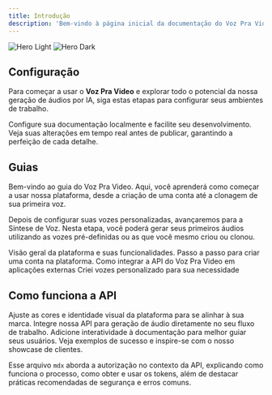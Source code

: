 ```yaml
---
title: Introdução
description: 'Bem-vindo à página inicial da documentação do Voz Pra Video, sua plataforma de geração de áudios IA a partir de textos.'
---
```


<img
  className="block dark:hidden"
  src="/images/hero-light.svg"
  alt="Hero Light"
/>
<img
  className="hidden dark:block"
  src="/images/hero-dark.svg"
  alt="Hero Dark"
/>

## Configuração

Para começar a usar o **Voz Pra Video** e explorar todo o potencial da nossa geração de áudios por IA, siga estas etapas para configurar seus ambientes de trabalho.

<CardGroup cols={2}>
  <Card
    title="Referencia de API"
    icon="pen-to-square"
    href="https://vozpravideo.apidocumentation.com/reference#tag/default/GET/generations/list"
  >
    Configure sua documentação localmente e facilite seu desenvolvimento.
  </Card>
  <Card
    title="Pergunte no nosso WhatsApp"
    icon="whatsapp"
    href="/development"
  >
    Veja suas alterações em tempo real antes de publicar, garantindo a perfeição de cada detalhe.
  </Card>
</CardGroup>

## Guias

Bem-vindo ao guia do Voz Pra Video. Aqui, você aprenderá como começar a usar nossa plataforma, desde a criação de uma conta até a clonagem de sua primeira voz.

Depois de configurar suas vozes personalizadas, avançaremos para a Síntese de Voz. Nesta etapa, você poderá gerar seus primeiros áudios utilizando as vozes pré-definidas ou as que você mesmo criou ou clonou.

<CardGroup cols={2}>
  <Card
    title="Introdução ao Voz Pra Video"
    icon="palette"
    href="/essentials/visao-geral"
  >
    Visão geral da plataforma e suas funcionalidades.
  </Card>
  <Card
    title="Criação de Conta"
    icon="palette"
    href="https://mintlify.com/docs/settings/global"
  >
    Passo a passo para criar uma conta na plataforma.
  </Card>
  <Card
    title="Integração de APIs"
    icon="code"
    href="https://mintlify.com/docs/settings/global"
  >
    Como integrar a API do Voz Pra Video em aplicações externas
  </Card>
  <Card
    title="Personalização de Modelos"
    icon="volume"
    href="https://mintlify.com/docs/settings/global"
  >
    Criei vozes personalizado para sua necessidade 
  </Card>
</CardGroup>


## Como funciona a API


<CardGroup cols={2}>
  <Card
    title="Autenticação"
    icon="key"
    href="/api-reference/autenticacao"
  >
    Ajuste as cores e identidade visual da plataforma para se alinhar à sua marca.
  </Card>
  <Card
    title="Endpoints Disponíveis"
    icon="code"
    href="https://mintlify.com/docs/api-playground/openapi"
  >
    Integre nossa API para geração de áudio diretamente no seu fluxo de trabalho.
  </Card>
  <Card
    title="Exemplos de Uso"
    icon="screwdriver-wrench"
    href="https://mintlify.com/docs/components/accordion"
  >
    Adicione interatividade à documentação para melhor guiar seus usuários.
  </Card>
  <Card
    title="FAQ sobre a API"
    icon="Question"
    href="https://mintlify.com/customers"
  >
    Veja exemplos de sucesso e inspire-se com o nosso showcase de clientes.
  </Card>
</CardGroup>


Esse arquivo `mdx` aborda a autorização no contexto da API, explicando como funciona o processo, como obter e usar os tokens, além de destacar práticas recomendadas de segurança e erros comuns.

